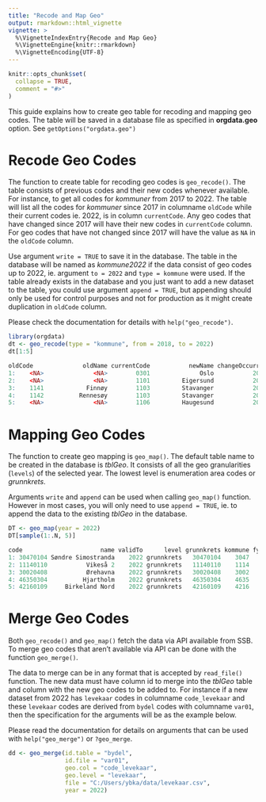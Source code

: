 ```yaml
---
title: "Recode and Map Geo"
output: rmarkdown::html_vignette
vignette: >
  %\VignetteIndexEntry{Recode and Map Geo}
  %\VignetteEngine{knitr::rmarkdown}
  %\VignetteEncoding{UTF-8}
---
```


```r
knitr::opts_chunk$set(
  collapse = TRUE,
  comment = "#>"
)
```

This guide explains how to create geo table for recoding and mapping geo codes.
The table will be saved in a database file as specified in **orgdata.geo**
option. See `getOptions("orgdata.geo")`

# Recode Geo Codes

The function to create table for recoding geo codes is `geo_recode()`. The table
consists of previous codes and their new codes whenever available. For instance,
to get all codes for *kommuner* from 2017 to 2022. The table will list all the
codes for *kommuner* since 2017 in columname `oldCode` while their current codes
ie. 2022, is in column `currentCode`. Any geo codes that have changed since 2017
will have their new codes in `currentCode` column. For geo codes that have not
changed since 2017 will have the value as `NA` in the `oldCode` column.

Use argument `write = TRUE` to save it in the database. The table in the
database will be named as *kommune2022* if the data consist of geo codes up to
2022, ie. argument `to = 2022` and `type = kommune` were used. If the table
already exists in the database and you just want to add a new dataset to the
table, you could use argument `append = TRUE`, but appending should only be used
for control purposes and not for production as it might create duplication in
`oldCode` column.

Please check the documentation for details with `help("geo_recode")`.

```r
library(orgdata)
dt <- geo_recode(type = "kommune", from = 2018, to = 2022)
dt[1:5]
```

```r 
oldCode              oldName currentCode           newName changeOccurred      batch
1:    <NA>              <NA>        0301              Oslo           2022 2022-03-15
2:    <NA>              <NA>        1101         Eigersund           2022 2022-03-15
3:    1141            Finnøy        1103         Stavanger           2020 2022-03-15
4:    1142          Rennesøy        1103         Stavanger           2020 2022-03-15
5:    <NA>              <NA>        1106         Haugesund           2022 2022-03-15
```

# Mapping Geo Codes

The function to create geo mapping is `geo_map()`. The default table name to
be created in the database is *tblGeo*. It consists of all the geo granularities
(`levels`) of the selected year. The lowest level is enumeration area codes or
*grunnkrets*.

Arguments `write` and `append` can be used when calling `geo_map()` function.
However in most cases, you will only need to use `append = TRUE`, ie. to append
the data to the existing *tblGeo* in the database.

```r
DT <- geo_map(year = 2022)
DT[sample(1:.N, 5)]
```

```r
code                      name validTo      level grunnkrets kommune fylke bydel      batch
1: 30470104 Søndre Simostranda    2022 grunnkrets   30470104    3047    30  <NA> 2022-03-15
2: 11140110           Vikeså 2    2022 grunnkrets   11140110    1114    11  <NA> 2022-03-15
3: 30020408           Ørehavna    2022 grunnkrets   30020408    3002    30  <NA> 2022-03-15
4: 46350304          Hjartholm    2022 grunnkrets   46350304    4635    46  <NA> 2022-03-15
5: 42160109     Birkeland Nord    2022 grunnkrets   42160109    4216    42  <NA> 2022-03-15
```


# Merge Geo Codes

Both `geo_recode()` and `geo_map()` fetch the data via API available from
SSB. To merge geo codes that aren't available via API can be done with the
function `geo_merge()`.

The data to merge can be in any format that is accepted by `read_file()`
function. The new data must have column id to merge into the *tblGeo* table and
column with the new geo codes to be added to. For instance if a new dataset from
2022 has `levekaar` codes in columname `code_levekaar` and these `levekaar`
codes are derived from `bydel` codes with columname `var01`, then the
specification for the arguments will be as the example below.

Please read the documentation for details on arguments that can be used with
`help("geo_merge")` or `?geo_merge`.

```r
dd <- geo_merge(id.table = "bydel",
                id.file = "var01",
                geo.col = "code_levekaar",
                geo.level = "levekaar",
                file = "C:/Users/ybka/data/levekaar.csv",
                year = 2022)

```

